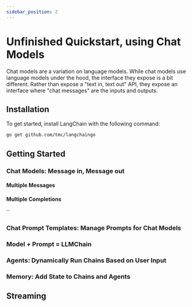 ```yaml
---
sidebar_position: 2
---
```


# Unfinished Quickstart, using Chat Models

Chat models are a variation on language models.
While chat models use language models under the hood, the interface they expose is a bit different.
Rather than expose a "text in, text out" API, they expose an interface where "chat messages" are the inputs and outputs.

## Installation

To get started, install LangChain with the following command:

```bash 
go get github.com/tmc/langchaingo
```

## Getting Started


### Chat Models: Message in, Message out


#### Multiple Messages


#### Multiple Completions

``

### Chat Prompt Templates: Manage Prompts for Chat Models


### Model + Prompt = LLMChain


### Agents: Dynamically Run Chains Based on User Input


### Memory: Add State to Chains and Agents

## Streaming
